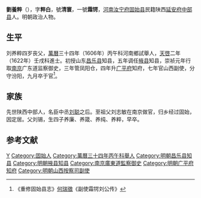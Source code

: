 '''劉養粹'''（{{bd|？||1634年||}}），字'''粹白'''，號'''清寰'''，一號'''霜锷'''，[[河南|河南]][[汝宁府|汝宁府]][[固始县|固始县]]民籍陕西[[延安府|延安府]][[中部县|中部县]]人。明朝政治人物。

==生平==
刘养粹四岁丧父，[[萬曆|萬曆]]三十四年（1606年）丙午科河南鄉試舉人，[[天啓|天啓]]二年（1622年）壬戌科進士。初授山东[[昌乐县|昌乐县]]知县，五年调任[[掖县|掖县]]知县，崇祯元年行取[[南京|南京]]广东道监察御史，三年管凤阳仓，四年升[[广平府|广平府]]知府，七年官山西副使，分守汾阳，九月卒于官<ref>《重修固始县志》[[何瑞徵|何瑞徵]]《副使霜锷刘公传》</ref>。

== 家族 ==
先世陕西中部人，名臣中丞[[刘聪|刘聪]]之后。至祖父刘志敏在南京做官，归乡经过固始，因定居。父刘锡，生四子养廉、养箴、养纯、养粹，早卒。

==参考文献==
{{reflist}}

{{天啓二年壬戌科殿試金榜}}

{{Authority control}}

{{DEFAULTSORT:}}
[[Category:刘姓|Y]]
[[Category:固始人|Category:固始人]]
[[Category:萬曆三十四年丙午科舉人|Category:萬曆三十四年丙午科舉人]]
[[Category:明朝昌乐县知县|Category:明朝昌乐县知县]]
[[Category:明朝掖县知县|Category:明朝掖县知县]]
[[Category:南京廣東道監察御史|Category:南京廣東道監察御史]]
[[Category:明朝广平府知府|Category:明朝广平府知府]]
[[Category:明朝山西按察司副使|Category:明朝山西按察司副使]]


{{明朝官员小作品}}